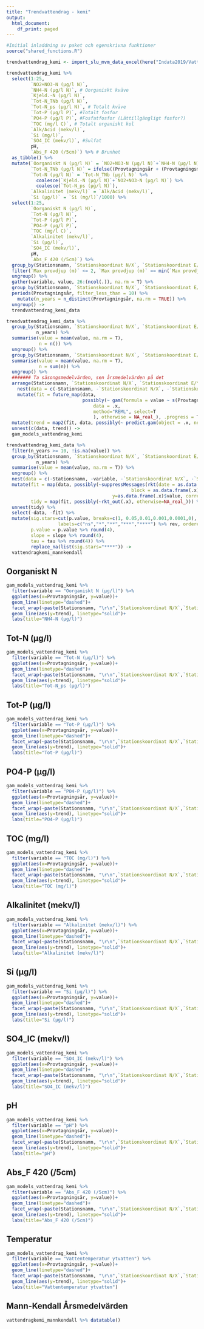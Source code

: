 ---
title: "Trendvattendrag - kemi"
output:
  html_document:
    df_print: paged
---
```{r echo=FALSE, message=FALSE, warning=FALSE, include=FALSE}
#Initial inladdning av paket och egenskrivna funktioner
source("shared_functions.R")
```

```{r}
trendvattendrag_kemi <- import_slu_mvm_data_excel(here("Indata2019/Vattendrag/Vattenkemi/Trendvattendrag.xlsx"), numeric_var = 26)
```


```{r  include=FALSE}
trendvattendrag_kemi %>% 
  select(1:25, 
         `NO2+NO3-N (µg/l N)`,
         `NH4-N (µg/l N)`, # Oorganiskt kväve
         `Kjeld.-N (µg/l N)`, 
         `Tot-N_TNb (µg/l N)`,
         `Tot-N_ps (µg/l N)`, # Totalt kväve
         `Tot-P (µg/l P)`, #Totalt fosfor
         `PO4-P (µg/l P)`, #Fosfatfosfor (Lättillgängligt fosfor?)
         `TOC (mg/l C)`, # Totalt organiskt kol
         `Alk/Acid (mekv/l)`,
         `Si (mg/l)`, 
         `SO4_IC (mekv/l)`, #Sulfat
         pH,
         `Abs_F 420 (/5cm)`) %>% # Brunhet
  as_tibble() %>% 
  mutate(`Oorganiskt N (µg/l N)` = `NO2+NO3-N (µg/l N)`+`NH4-N (µg/l N)`,
         `Tot-N_TNb (µg/l N)` = ifelse((Provtagningsår + (Provtagningsmånad-1)/12)>(2009+8/12), `Tot-N_TNb (µg/l N)`, NA),
         `Tot-N (µg/l N)` = `Tot-N_TNb (µg/l N)` %>% 
           coalesce(`Kjeld.-N (µg/l N)`+`NO2+NO3-N (µg/l N)`) %>% 
           coalesce(`Tot-N_ps (µg/l N)`),
         `Alkalinitet (mekv/l)` = `Alk/Acid (mekv/l)`,
         `Si (µg/l)` = `Si (mg/l)`/1000) %>% 
  select(1:25, 
         `Oorganiskt N (µg/l N)`,
         `Tot-N (µg/l N)`,
         `Tot-P (µg/l P)`, 
         `PO4-P (µg/l P)`, 
         `TOC (mg/l C)`,
         `Alkalinitet (mekv/l)`,
         `Si (µg/l)`,
         `SO4_IC (mekv/l)`,
         pH,
         `Abs_F 420 (/5cm)`) %>% 
  group_by(Stationsnamn, `Stationskoordinat N/X`, `Stationskoordinat E/Y`, Provdatum) %>% # pga min
  filter(`Max provdjup (m)` <= 2, `Max provdjup (m)` == min(`Max provdjup (m)`)) %>% # Ytligaste provet som inte är djupare än 2 meter
  ungroup() %>% 
  gather(variable, value, 26:(ncol(.)), na.rm = T) %>% 
  group_by(Stationsnamn, `Stationskoordinat N/X`, `Stationskoordinat E/Y`, variable) %>% 
  periods(Provtagningsår, filter_less_than = 10) %>% 
    mutate(n_years = n_distinct(Provtagningsår, na.rm = TRUE)) %>% 
  ungroup() ->
  trendvattendrag_kemi_data
```

```{r include=FALSE}
trendvattendrag_kemi_data %>% 
  group_by(Stationsnamn, `Stationskoordinat N/X`, `Stationskoordinat E/Y`, variable, Provtagningsår, Provtagningsmånad,
           n_years) %>% 
  summarise(value = mean(value, na.rm = T),
            n = n()) %>% 
  ungroup() %>%
  group_by(Stationsnamn, `Stationskoordinat N/X`, `Stationskoordinat E/Y`, variable, Provtagningsår, n_years) %>% 
  summarise(value = mean(value, na.rm = T),
            n = sum(n)) %>% 
  ungroup() %>% 
  ####### Ta säsongsmedelvärden, sen årsmedelvärden på det
  arrange(Stationsnamn, `Stationskoordinat N/X`, `Stationskoordinat E/Y`, variable, Provtagningsår) %>% 
    nest(data = c(-Stationsnamn, -`Stationskoordinat N/X`, -`Stationskoordinat E/Y`, -variable)) %>% 
    mutate(fit = future_map(data, 
                            possibly(~ gam(formula = value ~ s(Provtagningsår, k=n_distinct(.x %>% filter(!is.na(value)) %>% .$Provtagningsår)-2),
                                data = .x, 
                                method="REML", select=T
                                ), otherwise = NA_real_), .progress = T)) %>% 
  mutate(trend = map2(fit, data, possibly(~ predict.gam(object = .x, newdata = .y, type="response"), otherwise = NA_real_), .progress = TRUE)) %>% 
  unnest(c(data, trend)) ->
  gam_models_vattendrag_kemi
```

```{r include=FALSE}
trendvattendrag_kemi_data %>% 
  filter(n_years >= 10, !is.na(value)) %>% 
  group_by(Stationsnamn, `Stationskoordinat N/X`, `Stationskoordinat E/Y`, variable, Provtagningsår, Provtagningsmånad,
           n_years) %>% 
  summarise(value = mean(value, na.rm = T)) %>% 
  ungroup() %>% 
  nest(data = c(-Stationsnamn, -variable, -`Stationskoordinat N/X`, -`Stationskoordinat E/Y`)) %>% 
  mutate(fit = map(data, possibly(~suppressMessages(rkt(date = as.data.frame(.x)$Provtagningsår,  # tar drygt 2 minuter
                                              block = as.data.frame(.x)$Provtagningsmånad,
                                       y=as.data.frame(.x)$value, correct = TRUE)), otherwise=NA_real_)),
         tidy = map(fit, possibly(~rkt_out(.x), otherwise=NA_real_))) %>% 
  unnest(tidy) %>% 
  select(-data, -fit) %>% 
  mutate(sig.stars=cut(p.value, breaks=c(1, 0.05,0.01,0.001,0.0001,0), 
                   labels=c("ns","*","**","***","****") %>% rev, ordered_result = T),
         p.value = p.value %>% round(4),
         slope = slope %>% round(4), 
         tau = tau %>% round(4)) %>% 
         replace_na(list(sig.stars="****")) -> 
  vattendragkemi_mannkendall
```

## Oorganiskt N

```{r echo=FALSE, fig.height=25, fig.width=20, message=FALSE, warning=FALSE}
gam_models_vattendrag_kemi %>% 
  filter(variable == "Oorganiskt N (µg/l)") %>% 
  ggplot(aes(x=Provtagningsår, y=value))+
  geom_line(linetype="dashed")+
  facet_wrap(~paste(Stationsnamn, "\r\n",`Stationskoordinat N/X`,`Stationskoordinat E/Y`), scales = "free_y", ncol = 8)+
  geom_line(aes(y=trend), linetype="solid")+
  labs(title="NH4-N (µg/l)")
```

## Tot-N (µg/l)

```{r echo=FALSE, fig.height=25, fig.width=20, message=FALSE, warning=FALSE}
gam_models_vattendrag_kemi %>% 
  filter(variable == "Tot-N (µg/l)") %>% 
  ggplot(aes(x=Provtagningsår, y=value))+
  geom_line(linetype="dashed")+
  facet_wrap(~paste(Stationsnamn, "\r\n",`Stationskoordinat N/X`,`Stationskoordinat E/Y`), scales = "free_y", ncol = 8)+
  geom_line(aes(y=trend), linetype="solid")+
  labs(title="Tot-N_ps (µg/l)")
```

## Tot-P (µg/l)

```{r echo=FALSE, fig.height=25, fig.width=20, message=FALSE, warning=FALSE}
gam_models_vattendrag_kemi %>% 
  filter(variable == "Tot-P (µg/l)") %>% 
  ggplot(aes(x=Provtagningsår, y=value))+
  geom_line(linetype="dashed")+
  facet_wrap(~paste(Stationsnamn, "\r\n",`Stationskoordinat N/X`,`Stationskoordinat E/Y`), scales = "free_y", ncol = 8)+
  geom_line(aes(y=trend), linetype="solid")+
  labs(title="Tot-P (µg/l)")
```

## PO4-P (µg/l)

```{r echo=FALSE, fig.height=25, fig.width=20, message=FALSE, warning=FALSE}

gam_models_vattendrag_kemi %>% 
  filter(variable == "PO4-P (µg/l)") %>% 
  ggplot(aes(x=Provtagningsår, y=value))+
  geom_line(linetype="dashed")+
  facet_wrap(~paste(Stationsnamn, "\r\n",`Stationskoordinat N/X`,`Stationskoordinat E/Y`), scales = "free_y", ncol = 8)+
  geom_line(aes(y=trend), linetype="solid")+
  labs(title="PO4-P (µg/l)")
```

## TOC (mg/l)

```{r echo=FALSE, fig.height=25, fig.width=20, message=FALSE, warning=FALSE}
gam_models_vattendrag_kemi %>% 
  filter(variable == "TOC (mg/l)") %>% 
  ggplot(aes(x=Provtagningsår, y=value))+
  geom_line(linetype="dashed")+
  facet_wrap(~paste(Stationsnamn, "\r\n",`Stationskoordinat N/X`,`Stationskoordinat E/Y`), scales = "free_y", ncol = 8)+
  geom_line(aes(y=trend), linetype="solid")+
  labs(title="TOC (mg/l)")
```

## Alkalinitet (mekv/l)

```{r echo=FALSE, fig.height=25, fig.width=20, message=FALSE, warning=FALSE}
gam_models_vattendrag_kemi %>% 
  filter(variable == "Alkalinitet (mekv/l)") %>% 
  ggplot(aes(x=Provtagningsår, y=value))+
  geom_line(linetype="dashed")+
  facet_wrap(~paste(Stationsnamn, "\r\n",`Stationskoordinat N/X`,`Stationskoordinat E/Y`), scales = "free_y", ncol = 8)+
  geom_line(aes(y=trend), linetype="solid")+
  labs(title="Alkalinitet (mekv/l)")
```

## Si (µg/l)

```{r echo=FALSE, fig.height=25, fig.width=20, message=FALSE, warning=FALSE}
gam_models_vattendrag_kemi %>% 
  filter(variable == "Si (µg/l)") %>% 
  ggplot(aes(x=Provtagningsår, y=value))+
  geom_line(linetype="dashed")+
  facet_wrap(~paste(Stationsnamn, "\r\n",`Stationskoordinat N/X`,`Stationskoordinat E/Y`), scales = "free_y", ncol = 8)+
  geom_line(aes(y=trend), linetype="solid")+
  labs(title="Si (µg/l)")
```

## SO4_IC (mekv/l)

```{r echo=FALSE, fig.height=25, fig.width=20, message=FALSE, warning=FALSE}
gam_models_vattendrag_kemi %>% 
  filter(variable == "SO4_IC (mekv/l)") %>% 
  ggplot(aes(x=Provtagningsår, y=value))+
  geom_line(linetype="dashed")+
  facet_wrap(~paste(Stationsnamn, "\r\n",`Stationskoordinat N/X`,`Stationskoordinat E/Y`), scales = "free_y", ncol = 8)+
  geom_line(aes(y=trend), linetype="solid")+
  labs(title="SO4_IC (mekv/l)")
```

## pH

```{r echo=FALSE, fig.height=25, fig.width=20, message=FALSE, warning=FALSE}
gam_models_vattendrag_kemi %>% 
  filter(variable == "pH") %>% 
  ggplot(aes(x=Provtagningsår, y=value))+
  geom_line(linetype="dashed")+
  facet_wrap(~paste(Stationsnamn, "\r\n",`Stationskoordinat N/X`,`Stationskoordinat E/Y`), scales = "free_y", ncol = 8)+
  geom_line(aes(y=trend), linetype="solid")+
  labs(title="pH")
```

## Abs_F 420 (/5cm)

```{r echo=FALSE, fig.height=25, fig.width=20, message=FALSE, warning=FALSE}
gam_models_vattendrag_kemi %>% 
  filter(variable == "Abs_F 420 (/5cm)") %>% 
  ggplot(aes(x=Provtagningsår, y=value))+
  geom_line(linetype="dashed")+
  facet_wrap(~paste(Stationsnamn, "\r\n",`Stationskoordinat N/X`,`Stationskoordinat E/Y`), scales = "free_y", ncol = 8)+
  geom_line(aes(y=trend), linetype="solid")+
  labs(title="Abs_F 420 (/5cm)")
```


## Temperatur
```{r echo=FALSE, fig.height=25, fig.width=20, message=FALSE, warning=FALSE}
gam_models_vattendrag_kemi %>% 
  filter(variable == "Vattentemperatur ytvatten") %>% 
  ggplot(aes(x=Provtagningsår, y=value))+
  geom_line(linetype="dashed")+
  facet_wrap(~paste(Stationsnamn, "\r\n",`Stationskoordinat N/X`,`Stationskoordinat E/Y`), scales = "free_y", ncol = 8)+
  geom_line(aes(y=trend), linetype="solid")+
  labs(title="Vattentemperatur ytvatten")
```

## Mann-Kendall Årsmedelvärden

```{r echo=FALSE, message=FALSE, warning=FALSE}
vattendragkemi_mannkendall %>% datatable()
```
